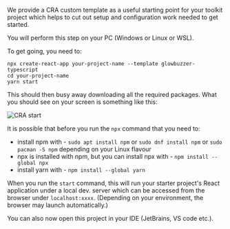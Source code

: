 

We provide a CRA custom template as a useful starting point for your toolkit project which helps to cut out setup and configuration work needed to get started.

You will perform this step on your PC (Windows or Linux or WSL).

To get going, you need to:

```shell
npx create-react-app your-project-name --template glowbuzzer-typescript
cd your-project-name
yarn start
```

This should then busy away downloading all the required packages. What you should see on your screen is something like this:


<Image meta={cra_template} alt="CRA start"/>


It is possible that before you run the `npx` command that you need to:
* install npm with - `sudo apt install npm` or `sudo dnf install npm` or `sudo pacman -S npm` depending on your Linux flavour
* npx is installed with npm, but you can  install npx with - `npm install --global npx`
* install yarn with - `npm install --global yarn`



When you run the `start` command, this will run your starter project's React application under a local dev. server which can be accessed from the browser under `localhost:xxxx`.
(Depending on your environment, the browser may launch automatically.)

You can also now open this project in your IDE (JetBrains, VS code etc.).